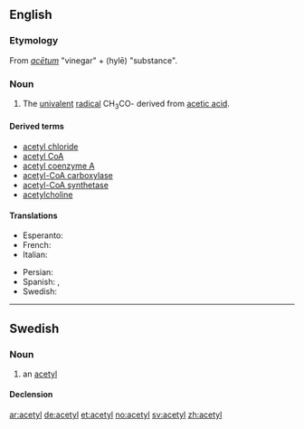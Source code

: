 ==English==

===Etymology===
From {{etyl|la|en}} ''[[acetum|acētum]]'' "vinegar" + {{etyl|grc|en}} {{l/grc|ὕλη}} (hylē) "substance".

===Noun===
{{en-noun}}

# {{context|organic chemistry|lang=en}} The [[univalent]] [[radical]] CH<sub>3</sub>CO- derived from [[acetic acid]].

====Derived terms====
* [[acetyl chloride]]
* [[acetyl CoA]]
* [[acetyl coenzyme A]]
* [[acetyl-CoA carboxylase]]
* [[acetyl-CoA synthetase]]
* [[acetylcholine]]

====Translations====
{{trans-top|univalent radical}}
* Esperanto: {{t+|eo|acetilo}}
* French: {{t-|fr|acétyl|m}}
* Italian: {{t+|it|acetile|m}}
{{trans-mid}}
* Persian: {{t+|fa|استیل|sc=fa-Arab}}
* Spanish: {{t-|es|acetil|m}}, {{t+|es|acetilo|m}}
* Swedish: {{t+|sv|acetyl|c}}
{{trans-bottom}}

----

==Swedish==

===Noun===
{{sv-noun|c}}

# an [[#English|acetyl]]

====Declension====
{{sv-noun-reg-er}}

[[ar:acetyl]]
[[de:acetyl]]
[[et:acetyl]]
[[no:acetyl]]
[[sv:acetyl]]
[[zh:acetyl]]